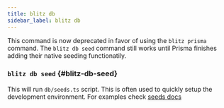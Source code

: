 ```yaml
---
title: blitz db
sidebar_label: blitz db
---
```


<Card type="caution">

This command is now deprecated in favor of using the `blitz prisma`
command. The `blitz db seed` command still works until Prisma finishes
adding their native seeding functionatily.

</Card>

### `blitz db seed` {#blitz-db-seed}

This will run `db/seeds.ts` script. This is often used to quickly setup
the development environment. For examples check
[seeds docs](database-seeds)
